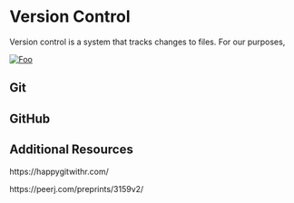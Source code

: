 # Version Control {#version-control}



Version control is a system that tracks changes to files. For our purposes, 

[![Foo](https://www.freecodecamp.org/news/content/images/2019/08/group_project_example.png)](https://www.freecodecamp.org/news/git-the-laymans-guide-to-understanding-the-core-concepts/)




## Git

## GitHub

## Additional Resources

https://happygitwithr.com/

https://peerj.com/preprints/3159v2/